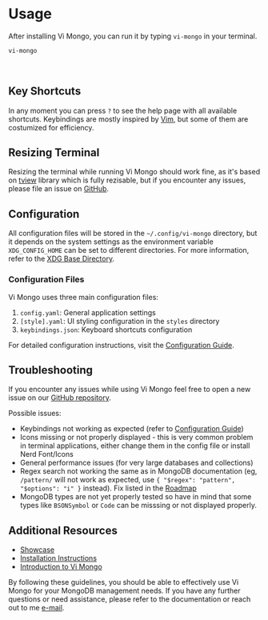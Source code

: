 # Usage

After installing Vi Mongo, you can run it by typing `vi-mongo` in your terminal.

```bash
vi-mongo
```
<br />

## Key Shortcuts

In any moment you can press `?` to see the help page with all available shortcuts. Keybindings are mostly inspired by [Vim](https://www.vim.org/), but some of them are costumized for efficiency.

## Resizing Terminal

Resizing the terminal while running Vi Mongo should work fine, as it's based on [tview](https://github.com/rivo/tview) library which is fully rezisable, but if you encounter any issues, please file an issue on [GitHub](https://github.com/kopecmaciej/vi-mongo/issues).

## Configuration

All configuration files will be stored in the `~/.config/vi-mongo` directory, but it depends on the system settings as the environment variable `XDG_CONFIG_HOME` can be set to different directories. For more information, refer to the [XDG Base Directory](https://github.com/adrg/xdg?tab=readme-ov-file#xdg-base-directory).

### Configuration Files

Vi Mongo uses three main configuration files:

1. `config.yaml`: General application settings
2. `[style].yaml`: UI styling configuration in the `styles` directory
3. `keybindings.json`: Keyboard shortcuts configuration

For detailed configuration instructions, visit the [Configuration Guide](/docs/configuration).

## Troubleshooting

If you encounter any issues while using Vi Mongo feel free to open a new issue on our [GitHub repository](https://github.com/kopecmaciej/vi-mongo/issues).

Possible issues:

- Keybindings not working as expected (refer to [Configuration Guide](/docs/configuration))
- Icons missing or not properly displayed - this is very common problem in terminal applications, either change them in the config file or install Nerd Font/Icons
- General performance issues (for very large databases and collections)
- Regex search not working the same as in MongoDB documentation (eg, `/pattern/` will not work as expected, use `{ "$regex": "pattern", "$options": "i" }` instead). Fix listed in the [Roadmap](/docs/roadmap)
- MongoDB types are not yet properly tested so have in mind that some types like `BSONSymbol` or `Code` can be misssing or not displayed properly.

## Additional Resources

- [Showcase](/showcase)
- [Installation Instructions](/docs/installation)
- [Introduction to Vi Mongo](/docs/introduction)

By following these guidelines, you should be able to effectively use Vi Mongo for your MongoDB management needs. If you have any further questions or need assistance, please refer to the documentation or reach out to me [e-mail](mailto:maciejkopec92@gmail.com).
